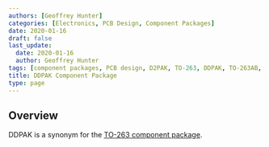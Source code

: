 ```yaml
---
authors: [Geoffrey Hunter]
categories: [Electronics, PCB Design, Component Packages]
date: 2020-01-16
draft: false
last_update:
  date: 2020-01-16
  author: Geoffrey Hunter
tags: [component packages, PCB design, D2PAK, TO-263, DDPAK, TO-263AB, TO-279, SMD-220]
title: DDPAK Component Package
type: page
---
```


## Overview

DDPAK is a synonym for the [TO-263 component package](/pcb-design/component-packages/to-263-component-package/).
